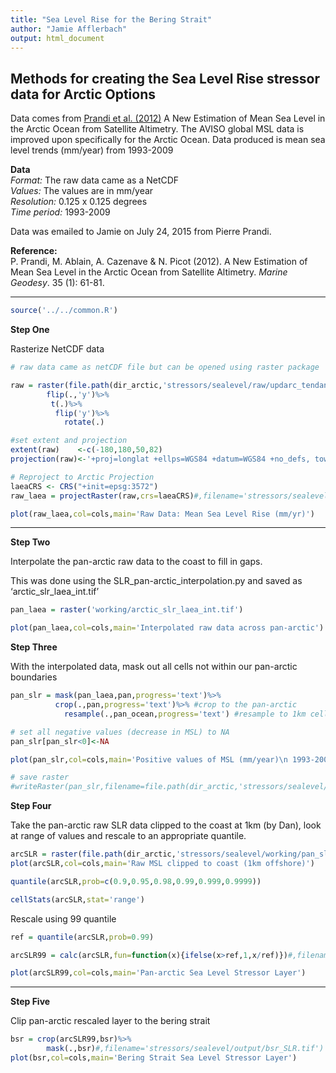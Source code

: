 ---
title: "Sea Level Rise for the Bering Strait"
author: "Jamie Afflerbach"
output: html_document
---


## Methods for creating the Sea Level Rise stressor data for Arctic Options

Data comes from [Prandi et al. (2012)](http://www.tandfonline.com/doi/abs/10.1080/01490419.2012.718222#.VfiivJ1Viko) A New Estimation of Mean Sea Level in the Arctic Ocean from Satellite Altimetry.
The AVISO global MSL data is improved upon specifically for the Arctic Ocean. Data produced is mean sea level trends (mm/year) from 1993-2009

**Data**  
*Format:* The raw data came as a NetCDF  
*Values:* The values are in mm/year  
*Resolution:* 0.125 x 0.125 degrees  
*Time period:* 1993-2009  

Data was emailed to Jamie on July 24, 2015 from Pierre Prandi.

**Reference:**  
P. Prandi, M. Ablain, A. Cazenave & N. Picot (2012). A New Estimation of Mean Sea Level in the Arctic Ocean from Satellite Altimetry. *Marine Geodesy*. 35 (1): 61-81.

****

```{r,message=F,verbose=F,quiet=T}
source('../../common.R')
```  

**Step One**  
  
Rasterize NetCDF data

```{r,message=FALSE,warning=FALSE, eval=F}
# raw data came as netCDF file but can be opened using raster package

raw = raster(file.path(dir_arctic,'stressors/sealevel/raw/updarc_tendances.nc'),varname='Grid_0001')%>%
        flip(.,'y')%>%
         t(.)%>%
          flip('y')%>%
            rotate(.)

#set extent and projection
extent(raw)    <-c(-180,180,50,82)
projection(raw)<-'+proj=longlat +ellps=WGS84 +datum=WGS84 +no_defs, towgs84=0,0,0'

# Reproject to Arctic Projection
laeaCRS <- CRS("+init=epsg:3572")
raw_laea = projectRaster(raw,crs=laeaCRS)#,filename='stressors/sealevel/working/arctic_slr_laea.tif',overwrite=T)

plot(raw_laea,col=cols,main='Raw Data: Mean Sea Level Rise (mm/yr)')

```


****

**Step Two**  

Interpolate the pan-arctic raw data to the coast to fill in gaps. 

This was done using the SLR_pan-arctic_interpolation.py and saved as 'arctic_slr_laea_int.tif'  
```{r,message=F,warning=F, eval=F}

pan_laea = raster('working/arctic_slr_laea_int.tif')

plot(pan_laea,col=cols,main='Interpolated raw data across pan-arctic')
```

  
**Step Three**  

With the interpolated data, mask out all cells not within our pan-arctic boundaries  
```{r,message=F,warning=F, eval=F}

pan_slr = mask(pan_laea,pan,progress='text')%>%
          crop(.,pan,progress='text')%>% #crop to the pan-arctic
            resample(.,pan_ocean,progress='text') #resample to 1km cell resolution

# set all negative values (decrease in MSL) to NA
pan_slr[pan_slr<0]<-NA

plot(pan_slr,col=cols,main='Positive values of MSL (mm/year)\n 1993-2009')

# save raster
#writeRaster(pan_slr,filename=file.path(dir_arctic,'stressors/sealevel/working/pan_slr.tif'),progress='text',overwrite=T)
```

 
**Step Four**  
  
Take the pan-arctic raw SLR data clipped to the coast at 1km (by Dan), look at range of values and rescale to an appropriate quantile.  
```{r,message=F,warning=F, eval=F}
arcSLR = raster(file.path(dir_arctic,'stressors/sealevel/working/pan_slr_1km_coast.tif'))
plot(arcSLR,col=cols,main='Raw MSL clipped to coast (1km offshore)')

quantile(arcSLR,prob=c(0.9,0.95,0.98,0.99,0.999,0.9999))

cellStats(arcSLR,stat='range')

```

Rescale using 99 quantile  

```{r,message=F,warning=F, eval=F}
ref = quantile(arcSLR,prob=0.99)

arcSLR99 = calc(arcSLR,fun=function(x){ifelse(x>ref,1,x/ref)})#,filename='stressors/sealevel/output/pan-arctic_SLR.tif')

plot(arcSLR99,col=cols,main='Pan-arctic Sea Level Stressor Layer')
```

***
**Step Five**  

Clip pan-arctic rescaled layer to the bering strait  

```{r,warning=F,message=F, eval=F}
bsr = crop(arcSLR99,bsr)%>%
        mask(.,bsr)#,filename='stressors/sealevel/output/bsr_SLR.tif')
plot(bsr,col=cols,main='Bering Strait Sea Level Stressor Layer')
```
